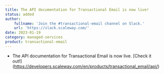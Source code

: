```yaml
---
title: The API documentation for Transactional Email is now live!
status: added
author:
    fullname: 'Join the #transactional-email channel on Slack.'
    url: 'https://slack.scaleway.com/'
date: 2023-01-19
category: managed-services
product: transactional-email
---
```


- The API documentation for Transactional Email is now live. [Check it out!] (https://developers.scaleway.com/en/products/transactional_email/api/)



